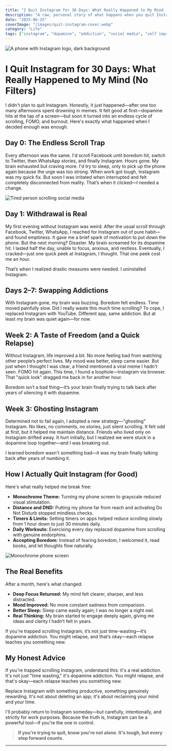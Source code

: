 ```yaml
---
title: "I Quit Instagram for 30 Days: What Really Happened to My Mind (No Filters)"
description: "A raw, personal story of what happens when you quit Instagram for a month—dopamine withdrawal, relapses, and rediscovering real life. Here’s what I learned."
date: "2025-06-25"
coverImage: "/images/quit-instagram-cover.webp"
category: "Life"
tags: ["instagram", "dopamine", "addiction", "social media", "self improvement", "mental health"]
---
```



<Image
  src="/images/instagram-phone.webp"
  alt="A phone with Instagram logo, dark background"
  width={800}
  height={400}
  className="rounded-xl mx-auto my-6 shadow-lg"
/>

# I Quit Instagram for 30 Days: What Really Happened to My Mind (No Filters)

I didn't plan to quit Instagram. Honestly, it just happened—after one too many afternoons spent drowning in memes. It felt good at first—dopamine hits at the tap of a screen—but soon it turned into an endless cycle of scrolling, FOMO, and burnout. Here's exactly what happened when I decided enough was enough.

<Divider />

## Day 0: The Endless Scroll Trap

Every afternoon was the same. I'd scroll Facebook until boredom hit, switch to Twitter, then WhatsApp stories, and finally Instagram. Hours gone. My brain exhausted but craving more. I'd try to sleep, only to pick up the phone again because the urge was too strong. When work got tough, Instagram was my quick fix. But soon I was irritated when interrupted and felt completely disconnected from reality. That’s when it clicked—I needed a change.

<Image
  src="/images/scroll-pattern.webp"
  alt="Tired person scrolling social media"
  width={700}
  height={340}
  className="rounded-lg mx-auto my-6 shadow"
/>

## Day 1: Withdrawal is Real

My first evening without Instagram was weird. After the usual scroll through Facebook, Twitter, WhatsApp, I reached for Instagram out of pure habit—and found emptiness. It gave me a brief spark of motivation to put down the phone. But the next morning? Disaster. My brain screamed for its dopamine hit. I lasted half the day, unable to focus, anxious, and restless. Eventually, I cracked—just one quick peek at Instagram, I thought. That one peek cost me an hour.

That’s when I realized drastic measures were needed. I uninstalled Instagram.

<Divider />

## Days 2–7: Swapping Addictions

With Instagram gone, my brain was buzzing. Boredom felt endless. Time moved painfully slow. Did I really waste this much time scrolling? To cope, I replaced Instagram with YouTube. Different app, same addiction. But at least my brain was quiet again—for now.

## Week 2: A Taste of Freedom (and a Quick Relapse)

Without Instagram, life improved a bit. No more feeling bad from watching other people’s perfect lives. My mood was better, sleep came easier. But just when I thought I was clear, a friend mentioned a viral meme I hadn't seen. FOMO hit again. This time, I found a loophole—Instagram via browser. That "quick look" dragged me back in for another hour.

<Quote>
Boredom isn’t a bad thing—it’s your brain finally trying to talk back after years of silencing it with dopamine.
</Quote>

## Week 3: Ghosting Instagram

Determined not to fail again, I adopted a new strategy—"ghosting" Instagram. No likes, no comments, no stories, just silent scrolling. It felt odd at first, but it helped me maintain distance. Friends who lived only on Instagram drifted away. It hurt initially, but I realized we were stuck in a dopamine loop together—and I was breaking out.

I learned boredom wasn't something bad—it was my brain finally talking back after years of numbing it.

<Divider />

## How I Actually Quit Instagram (for Good)

Here's what really helped me break free:

- **Monochrome Theme:** Turning my phone screen to grayscale reduced visual stimulation.
- **Distance and DND:** Putting my phone far from reach and activating Do Not Disturb stopped mindless checks.
- **Timers & Limits:** Setting timers on apps helped reduce scrolling slowly from 1 hour down to just 30 minutes daily.
- **Daily Workouts:** Exercising every day replaced dopamine from scrolling with genuine endorphins.
- **Accepting Boredom:** Instead of fearing boredom, I welcomed it, read books, and let thoughts flow naturally.

<Image
  src="/images/monochrome-phone.webp"
  alt="Monochrome phone screen"
  width={700}
  height={340}
  className="rounded-lg mx-auto my-6"
/>

## The Real Benefits

After a month, here's what changed:

- **Deep Focus Returned:** My mind felt clearer, sharper, and less distracted.
- **Mood Improved:** No more constant sadness from comparison.
- **Better Sleep:** Sleep came easily again; I was no longer a night owl.
- **Real Thinking:** My brain started to engage deeply again, giving me ideas and clarity I hadn’t felt in years.

<Quote>
If you're trapped scrolling Instagram, it’s not just time-wasting—it’s dopamine addiction. You might relapse, and that’s okay—each relapse teaches you something new.
</Quote>

## My Honest Advice

If you're trapped scrolling Instagram, understand this: it's a real addiction. It's not just "time wasting," it's dopamine addiction. You might relapse, and that's okay—each relapse teaches you something new.

Replace Instagram with something productive, something genuinely rewarding. It's not about deleting an app; it's about reclaiming your mind and your time.

I'll probably return to Instagram someday—but carefully, intentionally, and strictly for work purposes. Because the truth is, Instagram can be a powerful tool—if you're the one in control.

> **If you're trying to quit, know you're not alone. It's tough, but every step forward counts.**

---

